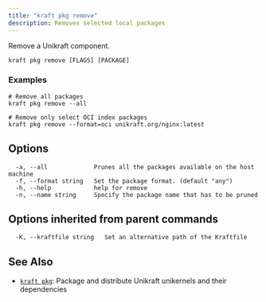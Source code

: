 ```yaml
---
title: "kraft pkg remove"
description: Removes selected local packages
---
```


Remove a Unikraft component.

```
kraft pkg remove [FLAGS] [PACKAGE]
```

### Examples

```
# Remove all packages
kraft pkg remove --all

# Remove only select OCI index packages
kraft pkg remove --format=oci unikraft.org/nginx:latest

```

## Options

```
  -a, --all             Prunes all the packages available on the host machine
  -f, --format string   Set the package format. (default "any")
  -h, --help            help for remove
  -n, --name string     Specify the package name that has to be pruned
```

## Options inherited from parent commands

```
  -K, --kraftfile string   Set an alternative path of the Kraftfile
```

## See Also

* [`kraft pkg`](/docs/cli/reference/kraft/pkg): Package and distribute Unikraft unikernels and their dependencies

